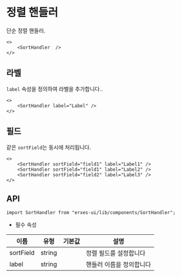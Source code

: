 
<HeroPattern />

# 정렬 핸들러
단순 정렬 핸들러.

```tsx
<>
	<SortHandler  />
</>
```
## **라벨**
`label` 속성을 정의하여 라벨을 추가합니다..

```tsx
<>
	<SortHandler label="Label" />
</>
```

## **필드**
같은 `sortField`는 동시에 처리됩니다.

```tsx
<>
	<SortHandler sortField="field1" label="Label1" />
	<SortHandler sortField="field1" label="Label2" />
	<SortHandler sortField="field2" label="Label3" />
</>
```

## **API**

```tsx
import SortHandler from "erxes-ui/lib/components/SortHandler";
```
* 필수 속성

| 이름 | 유형 | 기본값 | 설명 |
| ---| --- | ---| --- |
| sortField	 | string |  | 정렬 필드를 설정합니다 |
| label	 | string |  | 핸들러 이름을 정의합니다 |

